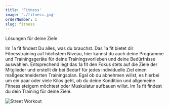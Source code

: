 ```yaml
---
title: 'Fitness'
image: './fitness.jpg'
orderNumber: 1
slug: fitness
---
```


Lösungen für deine Ziele

Im 1a fit findest Du alles, was du brauchst. Das 1a fit bietet dir Fitnesstraining auf höchstem Niveau, hier kannst du auch deine
Programme und Trainingsgeräte für deine Trainingsvorlieben und deine Bedürfnisse auswählen. Entsprechend legt das 1a fit
den Fokus stets auf die Ziele der Mitglieder und erstellt dir bei Bedarf für jedes individuelle Ziel einen maßgeschneiderten
Trainingsplan. Egal ob du abnehmen willst, es hierbei um ein paar oder viele Kilos geht, ob du deine Kondition und allgemeine
Fitness steigern möchtest oder Muskulatur aufbauen willst. Im 1a fit findest du dein Training für deine Ziele.

<div style={{ marginTop: 32 }} />

![Street Workout](./fitness_1.jpg)
